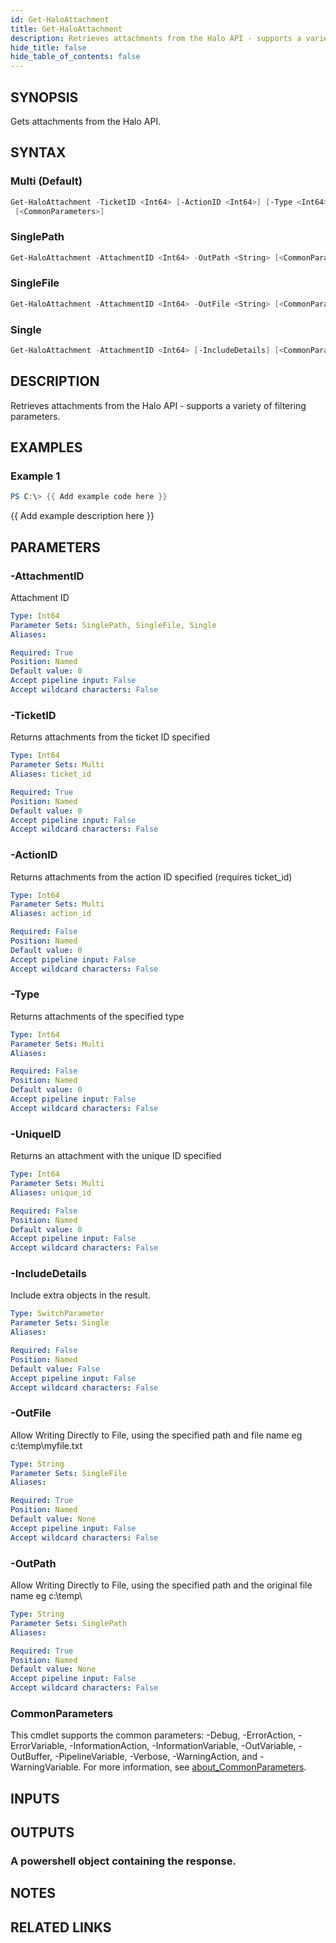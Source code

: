 ```yaml
---
id: Get-HaloAttachment
title: Get-HaloAttachment
description: Retrieves attachments from the Halo API - supports a variety of filtering parameters.
hide_title: false
hide_table_of_contents: false
---
```


## SYNOPSIS

Gets attachments from the Halo API.

## SYNTAX

### Multi (Default)

```powershell
Get-HaloAttachment -TicketID <Int64> [-ActionID <Int64>] [-Type <Int64>] [-UniqueID <Int64>]
 [<CommonParameters>]
```

### SinglePath

```powershell
Get-HaloAttachment -AttachmentID <Int64> -OutPath <String> [<CommonParameters>]
```

### SingleFile

```powershell
Get-HaloAttachment -AttachmentID <Int64> -OutFile <String> [<CommonParameters>]
```

### Single

```powershell
Get-HaloAttachment -AttachmentID <Int64> [-IncludeDetails] [<CommonParameters>]
```

## DESCRIPTION

Retrieves attachments from the Halo API - supports a variety of filtering parameters.

## EXAMPLES

### Example 1

```powershell
PS C:\> {{ Add example code here }}
```

{{ Add example description here }}

## PARAMETERS

### -AttachmentID

Attachment ID

```yaml
Type: Int64
Parameter Sets: SinglePath, SingleFile, Single
Aliases:

Required: True
Position: Named
Default value: 0
Accept pipeline input: False
Accept wildcard characters: False
```

### -TicketID

Returns attachments from the ticket ID specified

```yaml
Type: Int64
Parameter Sets: Multi
Aliases: ticket_id

Required: True
Position: Named
Default value: 0
Accept pipeline input: False
Accept wildcard characters: False
```

### -ActionID

Returns attachments from the action ID specified (requires ticket_id)

```yaml
Type: Int64
Parameter Sets: Multi
Aliases: action_id

Required: False
Position: Named
Default value: 0
Accept pipeline input: False
Accept wildcard characters: False
```

### -Type

Returns attachments of the specified type

```yaml
Type: Int64
Parameter Sets: Multi
Aliases:

Required: False
Position: Named
Default value: 0
Accept pipeline input: False
Accept wildcard characters: False
```

### -UniqueID

Returns an attachment with the unique ID specified

```yaml
Type: Int64
Parameter Sets: Multi
Aliases: unique_id

Required: False
Position: Named
Default value: 0
Accept pipeline input: False
Accept wildcard characters: False
```

### -IncludeDetails

Include extra objects in the result.

```yaml
Type: SwitchParameter
Parameter Sets: Single
Aliases:

Required: False
Position: Named
Default value: False
Accept pipeline input: False
Accept wildcard characters: False
```

### -OutFile

Allow Writing Directly to File, using the specified path and file name eg c:\temp\myfile.txt

```yaml
Type: String
Parameter Sets: SingleFile
Aliases:

Required: True
Position: Named
Default value: None
Accept pipeline input: False
Accept wildcard characters: False
```

### -OutPath

Allow Writing Directly to File, using the specified path and the original file name eg c:\temp\

```yaml
Type: String
Parameter Sets: SinglePath
Aliases:

Required: True
Position: Named
Default value: None
Accept pipeline input: False
Accept wildcard characters: False
```

### CommonParameters

This cmdlet supports the common parameters: -Debug, -ErrorAction, -ErrorVariable, -InformationAction, -InformationVariable, -OutVariable, -OutBuffer, -PipelineVariable, -Verbose, -WarningAction, and -WarningVariable. For more information, see [about_CommonParameters](http://go.microsoft.com/fwlink/?LinkID=113216).

## INPUTS

## OUTPUTS

### A powershell object containing the response.

## NOTES

## RELATED LINKS
